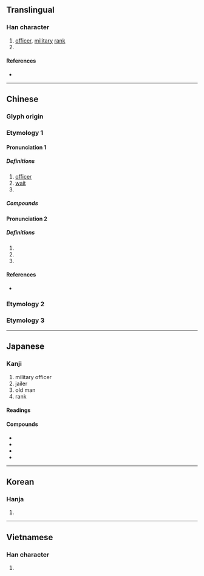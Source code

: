 {{character info/new}}
==Translingual==

===Han character===
{{Han char|rn=41|rad=寸|as=08|sn=11|four=74200|canj=SFDI|ids=⿰⿸尸示寸}}

# [[officer]], [[military]] [[rank]]
# {{surname|lang=zh}}

====References====
* {{Han ref|kx=0295.050|dkj=07440|dj=0584.020|hdz=10508.050|uh=5C09|ud=23561|bh=B14C|bd=45388}}

----

==Chinese==
{{zh-forms}}

===Glyph origin===
{{Han etym}}
===Etymology 1===
====Pronunciation 1====
{{zh-pron
|m=wèi
|c=wai3
|mn=qz,tw,xm:ùi/zz:ùiⁿ
|mc=1
|oc=1
|cat=n,v
}}

=====Definitions=====
{{zh-hanzi}}

# [[officer]]
# [[wait]]
# {{zh-alt-form|罻}}

=====Compounds=====
{{zh-der|尉官|女校尉|司隸校尉|准尉|上尉|太尉|廷尉|少尉|尉遲|中尉|摸金校尉|灞陵醉尉|灞陵尉|步兵校尉|校尉|駙馬都尉|霸陵尉|霸陵醉尉|關都尉|門神戶尉|醉尉|郡尉|縣尉|衛尉}}

====Pronunciation 2====
{{zh-pron
|m=yù
|c=wat1
|mc=2
|oc=2
|cat=pn
}}

=====Definitions=====
{{zh-hanzi}}

# {{surname|lang=zh}}
# {{zh-only|尉遲}}
# {{zh-only|尉犁}}
====References====
* {{R:yue:mfccd}}
===Etymology 2===
{{zh-see|熨|v}}
===Etymology 3===
{{zh-see|慰|ssv}}
----

==Japanese==

===Kanji===
{{ja-kanji|grade=c|rs=寸08}}

# military officer
# jailer
# old man
# rank

====Readings====
{{ja-readings
|goon=い, うち
|kanon=い, うつ
|kun=じょう-, おさえる, やすんじる
}}

====Compounds====
* {{ja-r|尉官|いかん}}
* {{ja-r|少尉|しょうい}}
* {{ja-r|中尉|ちゅうい}}
* {{ja-r|大尉|たい.い}}

----

==Korean==

===Hanja===
{{ko-hanja|hangeul=[[위]]; [[울]]|rv=wi, ul|mr=wi, ul}}

# {{defn|lang=ko|sort=寸08}}

----

==Vietnamese==

===Han character===
{{vi-readings|rs=寸08| hanviet = úy}}

# {{defn|lang=vi|sort=寸08}}